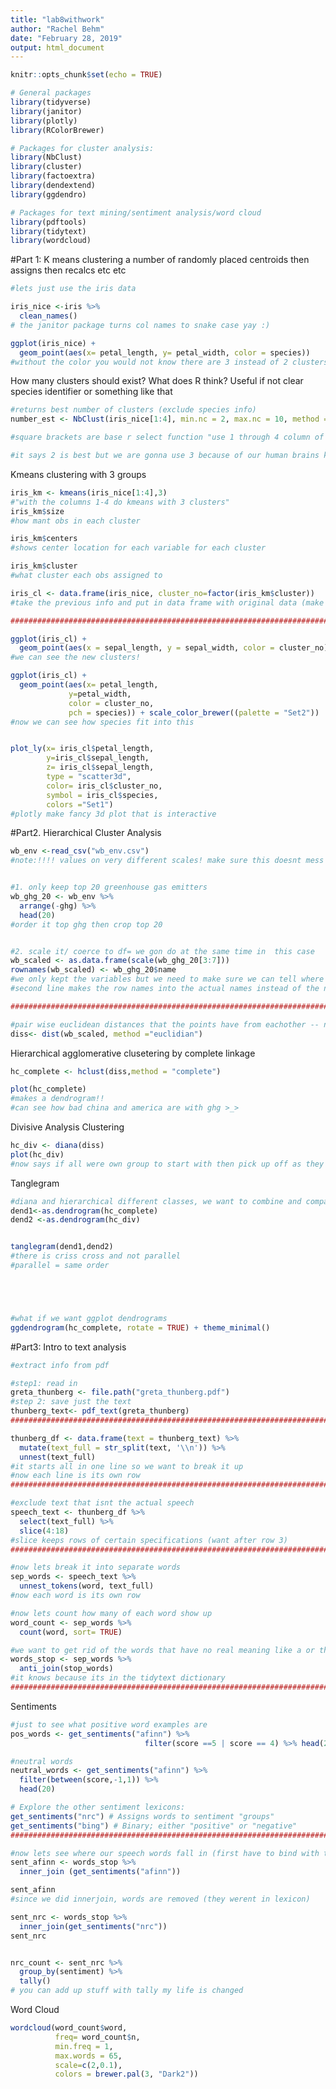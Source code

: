 ```yaml
---
title: "lab8withwork"
author: "Rachel Behm"
date: "February 28, 2019"
output: html_document
---
```


```r
knitr::opts_chunk$set(echo = TRUE)
```

```r

# General packages
library(tidyverse)
library(janitor)
library(plotly)
library(RColorBrewer)

# Packages for cluster analysis:
library(NbClust)
library(cluster)
library(factoextra)
library(dendextend)
library(ggdendro)

# Packages for text mining/sentiment analysis/word cloud
library(pdftools)
library(tidytext)
library(wordcloud)
```

#Part 1: K means clustering
a number of randomly placed centroids then assigns then recalcs etc etc
```r
#lets just use the iris data

iris_nice <-iris %>%
  clean_names()
# the janitor package turns col names to snake case yay :)

ggplot(iris_nice) + 
  geom_point(aes(x= petal_length, y= petal_width, color = species))
#without the color you would not know there are 3 instead of 2 clusters
```

How many clusters should exist? What does R think? 
Useful if not clear species identifier or something like that
```r
#returns best number of clusters (exclude species info)
number_est <- NbClust(iris_nice[1:4], min.nc = 2, max.nc = 10, method = "kmeans")

#square brackets are base r select function "use 1 through 4 column of iris nice"

#it says 2 is best but we are gonna use 3 because of our human brains know
```

Kmeans clustering with 3 groups
```r
iris_km <- kmeans(iris_nice[1:4],3)
#"with the columns 1-4 do kmeans with 3 clusters"
iris_km$size
#how mant obs in each cluster

iris_km$centers
#shows center location for each variable for each cluster

iris_km$cluster
#what cluster each obs assigned to

iris_cl <- data.frame(iris_nice, cluster_no=factor(iris_km$cluster))
#take the previous info and put in data frame with original data (make new column)

######################################################################################

ggplot(iris_cl) +
  geom_point(aes(x = sepal_length, y = sepal_width, color = cluster_no))
#we can see the new clusters!

ggplot(iris_cl) +
  geom_point(aes(x= petal_length,
             y=petal_width,
             color = cluster_no,
             pch = species)) + scale_color_brewer((palette = "Set2"))
#now we can see how species fit into this


plot_ly(x= iris_cl$petal_length, 
        y=iris_cl$sepal_length, 
        z= iris_cl$sepal_length, 
        type = "scatter3d", 
        color= iris_cl$cluster_no, 
        symbol = iris_cl$species, 
        colors ="Set1")
#plotly make fancy 3d plot that is interactive
```

#Part2. Hierarchical Cluster Analysis
```r
wb_env <-read_csv("wb_env.csv")
#note:!!!! values on very different scales! make sure this doesnt mess up the clustering


#1. only keep top 20 greenhouse gas emitters
wb_ghg_20 <- wb_env %>%
  arrange(-ghg) %>%
  head(20)
#order it top ghg then crop top 20


#2. scale it/ coerce to df= we gon do at the same time in  this case
wb_scaled <- as.data.frame(scale(wb_ghg_20[3:7]))
rownames(wb_scaled) <- wb_ghg_20$name
#we only kept the variables but we need to make sure we can tell where they came from
#second line makes the row names into the actual names instead of the numbers WOWOWOWOOWOW

#######################################################################################

#pair wise euclidean distances that the points have from eachother -- now we have that saved (dissimilarity matrix)
diss<- dist(wb_scaled, method ="euclidian")

```
Hierarchical agglomerative clusetering by complete linkage
```r
hc_complete <- hclust(diss,method = "complete")

plot(hc_complete)
#makes a dendrogram!!
#can see how bad china and america are with ghg >_>
```

Divisive Analysis Clustering
```r
hc_div <- diana(diss)
plot(hc_div)
#now says if all were own group to start with then pick up off as they are different.. this is how they would be
```

Tanglegram
```r
#diana and hierarchical different classes, we want to combine and compare
dend1<-as.dendrogram(hc_complete)
dend2 <-as.dendrogram(hc_div)


tanglegram(dend1,dend2)
#there is criss cross and not parallel
#parallel = same order





#what if we want ggplot dendrograms
ggdendrogram(hc_complete, rotate = TRUE) + theme_minimal()
```


#Part3: Intro to text analysis
```r
#extract info from pdf

#step1: read in
greta_thunberg <- file.path("greta_thunberg.pdf")
#step 2: save just the text
thunberg_text<- pdf_text(greta_thunberg)
######################################################################################

thunberg_df <- data.frame(text = thunberg_text) %>% 
  mutate(text_full = str_split(text, '\\n')) %>%
  unnest(text_full)
#it starts all in one line so we want to break it up
#now each line is its own row
######################################################################################

#exclude text that isnt the actual speech
speech_text <- thunberg_df %>%
  select(text_full) %>%
  slice(4:18)
#slice keeps rows of certain specifications (want after row 3)
#####################################################################################

#now lets break it into separate words
sep_words <- speech_text %>%
  unnest_tokens(word, text_full)
#now each word is its own row

#now lets count how many of each word show up
word_count <- sep_words %>% 
  count(word, sort= TRUE)

#we want to get rid of the words that have no real meaning like a or the or or or this etc (stop words)
words_stop <- sep_words %>%
  anti_join(stop_words)
#it knows because its in the tidytext dictionary
#####################################################################################

```

Sentiments
```r
#just to see what positive word examples are 
pos_words <- get_sentiments("afinn") %>%
                              filter(score ==5 | score == 4) %>% head(20)

#neutral words
neutral_words <- get_sentiments("afinn") %>% 
  filter(between(score,-1,1)) %>% 
  head(20)

# Explore the other sentiment lexicons:
get_sentiments("nrc") # Assigns words to sentiment "groups"
get_sentiments("bing") # Binary; either "positive" or "negative"
#######################################################################################

#now lets see where our speech words fall in (first have to bind with their lexicon bins)
sent_afinn <- words_stop %>%
  inner_join (get_sentiments("afinn"))

sent_afinn
#since we did innerjoin, words are removed (they werent in lexicon)

sent_nrc <- words_stop %>%
  inner_join(get_sentiments("nrc"))
sent_nrc


nrc_count <- sent_nrc %>%
  group_by(sentiment) %>%
  tally()
# you can add up stuff with tally my life is changed
```

Word Cloud
```r
wordcloud(word_count$word,
          freq= word_count$n,
          min.freq = 1,
          max.words = 65,
          scale=c(2,0.1),
          colors = brewer.pal(3, "Dark2"))
```

